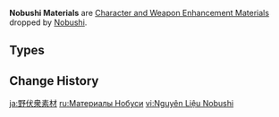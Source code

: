 {{Terminology Infobox
|image        = <gallery>
Item Old Handguard.png|Old
Item Kageuchi Handguard.png|Kageuchi
Item Famed Handguard.png|Famed
</gallery>
|type         = Item Groups
|type2        = Character and Weapon Enhancement Materials
|type3        = Character and Weapon Enhancement Material Groups
|source1      = [[Nobushi]]
}}
'''Nobushi Materials''' are [[Character and Weapon Enhancement Material]]s dropped by [[Nobushi]].

==Types==
{{Material Quality
|1=Old Handguard
|2=Kageuchi Handguard
|3=Famed Handguard
}}

==Change History==
{{Change History|2.0}}
[[Category:Nobushi Materials| ]]

[[ja:野伏衆素材]]
[[ru:Материалы Нобуси]]
[[vi:Nguyên Liệu Nobushi]]